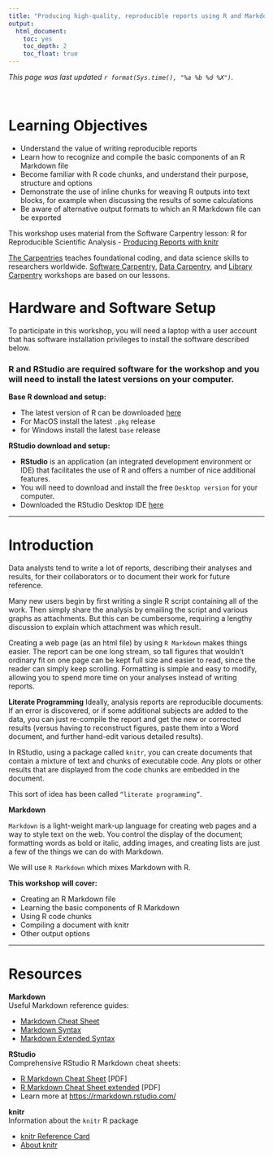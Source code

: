 ```yaml
---
title: "Producing high-quality, reproducible reports using R and Markdown"
output:
  html_document:
    toc: yes
    toc_depth: 2
    toc_float: true
---
```


_This page was last updated `r format(Sys.time(), "%a %b %d %X")`._

<br>



# Learning Objectives

* Understand the value of writing reproducible reports
* Learn how to recognize and compile the basic components of an R Markdown file
* Become familiar with R code chunks, and understand their purpose, structure and options
* Demonstrate the use of inline chunks for weaving R outputs into text blocks, for example when discussing the results of some calculations
* Be aware of alternative output formats to which an R Markdown file can be exported


This workshop uses material from the Software Carpentry lesson: R for Reproducible Scientific Analysis - [Producing Reports with knitr](http://swcarpentry.github.io/r-novice-gapminder/15-knitr-markdown/index.html)

[The Carpentries](https://carpentries.org/) teaches foundational coding, and data science skills to researchers worldwide. [Software Carpentry](https://software-carpentry.org/), [Data Carpentry](https://datacarpentry.org/), and [Library Carpentry](https://librarycarpentry.org/) workshops are based on our lessons.

# Hardware and Software Setup

To participate in this workshop, you will need a laptop with a user account that has software installation privileges to install the software described below.


### R and RStudio are required software for the workshop and you will need to install the latest versions on your computer.

**Base R download and setup:**

  * The latest version of R can be downloaded [here](https://cloud.r-project.org)
  * For MacOS install the latest `.pkg` release
  * for Windows install the latest `base` release

**RStudio download and setup:**

* **RStudio** is an application (an integrated development environment or IDE) that facilitates the use of R and offers a number of nice additional features.
* You will need to download and install the free `Desktop version` for your computer.
* Downloaded the RStudio Desktop IDE [here](https://www.rstudio.com/products/rstudio/download/)  

---

# Introduction
Data analysts tend to write a lot of reports, describing their analyses and results, for their collaborators or to document their work for future reference.

Many new users begin by first writing a single R script containing all of the work. Then simply share the analysis by emailing the script and various graphs as attachments. But this can be cumbersome, requiring a lengthy discussion to explain which attachment was which result.

Creating a web page (as an html file) by using `R Markdown` makes things easier. The report can be one long stream, so tall figures that wouldn’t ordinary fit on one page can be kept full size and easier to read, since the reader can simply keep scrolling. Formatting is simple and easy to modify, allowing you to spend more time on your analyses instead of writing reports.

**Literate Programming**
Ideally, analysis reports are reproducible documents: If an error is discovered, or if some additional subjects are added to the data, you can just re-compile the report and get the new or corrected results (versus having to reconstruct figures, paste them into a Word document, and further hand-edit various detailed results).

In RStudio, using a package called `knitr`, you can create documents that contain a mixture of text and chunks of executable code.  Any plots or other results that are displayed from the code chunks are embedded in the document.  

This sort of idea has been called `“literate programming”`.

**Markdown**

`Markdown` is a light-weight mark-up language for creating web pages and a way to style text on the web. You control the display of the document; formatting words as bold or italic, adding images, and creating lists are just a few of the things we can do with Markdown.

We will use `R Markdown` which mixes Markdown with R.     

**This workshop will cover:**  

* Creating an R Markdown file  
* Learning the basic components of R Markdown  
* Using R code chunks  
* Compiling a document with knitr  
* Other output options  



---
# Resources

**Markdown**  
Useful Markdown reference guides:  

* [Markdown Cheat Sheet](https://www.markdownguide.org/cheat-sheet/)  
* [Markdown Syntax](https://guides.github.com/pdfs/markdown-cheatsheet-online.pdf)  
* [Markdown Extended Syntax](https://www.markdownguide.org/extended-syntax)

**RStudio**  
Comprehensive RStudio R Markdown cheat sheets:  

* [R Markdown Cheat Sheet](https://rstudio.com/wp-content/uploads/2015/02/rmarkdown-cheatsheet.pdf) [PDF]  
* [R Markdown Cheat Sheet extended](https://rstudio.com/wp-content/uploads/2016/03/rmarkdown-cheatsheet-2.0.pdf) [PDF]  
* Learn more at [https://rmarkdown.rstudio.com/](https://rmarkdown.rstudio.com/)

**knitr**  
Information about the `knitr` R package  

* [knitr Reference Card](https://cran.r-project.org/web/packages/knitr/vignettes/knitr-refcard.pdf)  
* [About knitr](https://yihui.org/knitr/)
